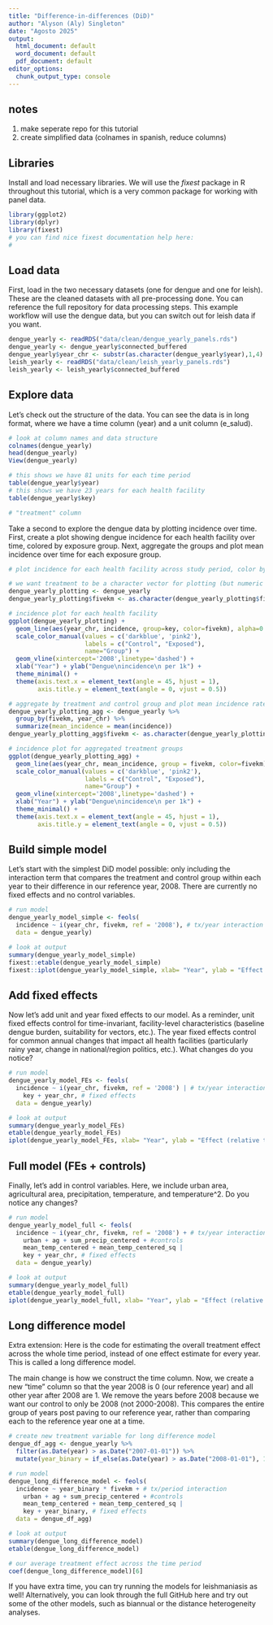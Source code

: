 ```yaml
---
title: "Difference-in-differences (DiD)"
author: "Alyson (Aly) Singleton"
date: "Agosto 2025"
output:
  html_document: default
  word_document: default
  pdf_document: default
editor_options: 
  chunk_output_type: console
---
```


## notes
1. make seperate repo for this tutorial
2. create simplified data (colnames in spanish, reduce columns)

## Libraries

Install and load necessary libraries. We will use the _fixest_ package in R throughout this tutorial, which is a very common package for working with panel data.

```r
library(ggplot2)
library(dplyr)
library(fixest)
# you can find nice fixest documentation help here:
#     
```

## Load data

First, load in the two necessary datasets (one for dengue and one for leish). These are the cleaned datasets with all pre-processing done. You can reference the full repository for data processing steps. This example workflow will use the dengue data, but you can switch out for leish data if you want.

```r
dengue_yearly <- readRDS("data/clean/dengue_yearly_panels.rds")
dengue_yearly <- dengue_yearly$connected_buffered
dengue_yearly$year_chr <- substr(as.character(dengue_yearly$year),1,4)
leish_yearly <- readRDS("data/clean/leish_yearly_panels.rds")
leish_yearly <- leish_yearly$connected_buffered
```

## Explore data

Let's check out the structure of the data. You can see the data is in long format, where we have a time column (year) and a unit column (e_salud).  

```r
# look at column names and data structure
colnames(dengue_yearly)
head(dengue_yearly)
View(dengue_yearly)

# this shows we have 81 units for each time period
table(dengue_yearly$year)
# this shows we have 23 years for each health facility
table(dengue_yearly$key)

# "treatment" column

```

Take a second to explore the dengue data by plotting incidence over time. First, create a plot showing dengue incidence for each health facility over time, colored by exposure group. Next, aggregate the groups and plot mean incidence over time for each exposure group.

```r
# plot incidence for each health facility across study period, color by treatment (<5km) and control (>10km)

# we want treatment to be a character vector for plotting (but numeric for running the models)
dengue_yearly_plotting <- dengue_yearly
dengue_yearly_plotting$fivekm <- as.character(dengue_yearly_plotting$fivekm) 

# incidence plot for each health facility
ggplot(dengue_yearly_plotting) +
  geom_line(aes(year_chr, incidence, group=key, color=fivekm), alpha=0.7) +
  scale_color_manual(values = c('darkblue', 'pink2'), 
                     labels = c("Control", "Exposed"), 
                     name="Group") +
  geom_vline(xintercept='2008',linetype='dashed') +
  xlab("Year") + ylab("Dengue\nincidence\n per 1k") +
  theme_minimal() +
  theme(axis.text.x = element_text(angle = 45, hjust = 1),
        axis.title.y = element_text(angle = 0, vjust = 0.5))
```

```r
# aggregate by treatment and control group and plot mean incidence rates across the study period
dengue_yearly_plotting_agg <- dengue_yearly %>%
  group_by(fivekm, year_chr) %>%
  summarize(mean_incidence = mean(incidence))
dengue_yearly_plotting_agg$fivekm <- as.character(dengue_yearly_plotting_agg$fivekm)

# incidence plot for aggregated treatment groups
ggplot(dengue_yearly_plotting_agg) +
  geom_line(aes(year_chr, mean_incidence, group = fivekm, color=fivekm)) +
  scale_color_manual(values = c('darkblue', 'pink2'),
                     labels = c("Control", "Exposed"), 
                     name="Group") +
  geom_vline(xintercept='2008',linetype='dashed') +
  xlab("Year") + ylab("Dengue\nincidence\n per 1k") +
  theme_minimal() +
  theme(axis.text.x = element_text(angle = 45, hjust = 1),
        axis.title.y = element_text(angle = 0, vjust = 0.5))
```

## Build simple model

Let's start with the simplest DiD model possible: only including the interaction term that compares the treatment and control group within each year to their difference in our reference year, 2008. There are currently no fixed effects and no control variables.

```r
# run model
dengue_yearly_model_simple <- feols(
  incidence ~ i(year_chr, fivekm, ref = '2008'), # tx/year interaction
  data = dengue_yearly)

# look at output
summary(dengue_yearly_model_simple)
fixest::etable(dengue_yearly_model_simple)
fixest::iplot(dengue_yearly_model_simple, xlab= "Year", ylab = "Effect (relative to 2008)")
```

## Add fixed effects

Now let's add unit and year fixed effects to our model. As a reminder, unit fixed effects control for time-invariant, facility-level characteristics (baseline dengue burden, suitability for vectors, etc.). The year fixed effects control for common annual changes that impact all health facilities (particularly rainy year, change in national/region politics, etc.). What changes do you notice?

```r
# run model
dengue_yearly_model_FEs <- feols(
  incidence ~ i(year_chr, fivekm, ref = '2008') | # tx/year interaction
    key + year_chr, # fixed effects
  data = dengue_yearly)

# look at output
summary(dengue_yearly_model_FEs)
etable(dengue_yearly_model_FEs)
iplot(dengue_yearly_model_FEs, xlab= "Year", ylab = "Effect (relative to 2008)")
```

## Full model (FEs + controls)

Finally, let's add in control variables. Here, we include urban area, agricultural area, precipitation, temperature, and temperature^2. Do you notice any changes?

```r
# run model
dengue_yearly_model_full <- feols(
  incidence ~ i(year_chr, fivekm, ref = '2008') + # tx/year interaction
    urban + ag + sum_precip_centered + #controls
    mean_temp_centered + mean_temp_centered_sq | 
    key + year_chr, # fixed effects
  data = dengue_yearly)

# look at output
summary(dengue_yearly_model_full)
etable(dengue_yearly_model_full)
iplot(dengue_yearly_model_full, xlab= "Year", ylab = "Effect (relative to 2008)")
```

## Long difference model

Extra extension: Here is the code for estimating the overall treatment effect across the whole time period, instead of one effect estimate for every year. This is called a long difference model.

The main change is how we construct the time column. Now, we create a new "time" column so that the year 2008 is 0 (our reference year) and all other year after 2008 are 1. We remove the years before 2008 because we want our control to only be 2008 (not 2000-2008). This compares the entire group of years post paving to our reference year, rather than comparing each to the reference year one at a time. 

```r
# create new treatment variable for long difference model
dengue_df_agg <- dengue_yearly %>%
  filter(as.Date(year) > as.Date("2007-01-01")) %>%
  mutate(year_binary = if_else(as.Date(year) > as.Date("2008-01-01"), 1, 0))

# run model
dengue_long_difference_model <- feols(
  incidence ~ year_binary * fivekm + # tx/period interaction
    urban + ag + sum_precip_centered + #controls
    mean_temp_centered + mean_temp_centered_sq | 
    key + year_binary, # fixed effects
  data = dengue_df_agg)

# look at output
summary(dengue_long_difference_model)
etable(dengue_long_difference_model)

# our average treatment effect across the time period
coef(dengue_long_difference_model)[6] 
```

If you have extra time, you can try running the models for leishmaniasis as well! Alternatively, you can look through the full GitHub here and try out some of the other models, such as biannual or the distance heterogeneity analyses.

